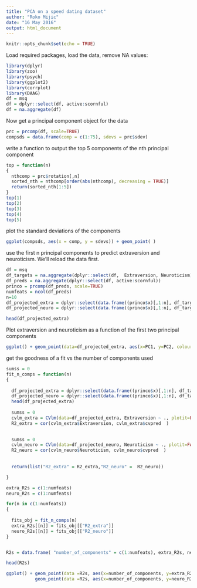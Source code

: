 ```yaml
---
title: "PCA on a speed dating dataset"
author: "Roko Mijic"
date: "16 May 2016"
output: html_document
---
```


```r
knitr::opts_chunk$set(echo = TRUE)
```

Load required packages, load the data, remove NA values:

```r
library(dplyr)
library(zoo)
library(psych)
library(ggplot2)
library(corrplot)
library(DAAG)
df = msq
df = dplyr::select(df, active:scornful)
df = na.aggregate(df)
```

Now get a principal component object for the data

```r
prc = prcomp(df, scale=TRUE)
compsds = data.frame(comp = c(1:75), sdevs = prc$sdev)
```


write a function to output the top 5 components of the nth principal component


```r
top = function(n) 
{
  nthcomp = prc$rotation[,n]
  sorted_nth = nthcomp[order(abs(nthcomp), decreasing = TRUE)] 
  return(sorted_nth[1:5])
}
top(1)
top(2)
top(3)
top(4)
top(5)
```

plot the standard deviations of the components

``` r
ggplot(compsds, aes(x = comp, y = sdevs)) + geom_point( )

```


use the first n principal components to predict extraversion and neuroticism. We'll reload the data first. 

```r
df = msq
df_targets = na.aggregate(dplyr::select(df,  Extraversion, Neuroticism))
df_preds = na.aggregate(dplyr::select(df, active:scornful))
princo = prcomp(df_preds, scale=TRUE)
numfeats = ncol(df_preds)
n=10
df_projected_extra = dplyr::select(data.frame((princo$x)[,1:n], df_targets), -Neuroticism)
df_projected_neuro = dplyr::select(data.frame((princo$x)[,1:n], df_targets), -Extraversion)

head(df_projected_extra)
```

Plot extraversion and neuroticism as a function of the first two principal components

```r
ggplot() + geom_point(data=df_projected_extra, aes(x=PC1, y=PC2, colour = Extraversion)) + scale_colour_gradientn(colours=rainbow(4))
```

get the goodness of a fit vs the number of components used

```r
sumss = 0
fit_n_comps = function(n)
{
  
  df_projected_extra = dplyr::select(data.frame((princo$x)[,1:n], df_targets), -Neuroticism)
  df_projected_neuro = dplyr::select(data.frame((princo$x)[,1:n], df_targets), -Extraversion)
  head(df_projected_extra)
  
  sumss = 0
  cvlm_extra = CVlm(data=df_projected_extra, Extraversion ~ ., plotit=FALSE,  printit = FALSE)
  R2_extra = cor(cvlm_extra$Extraversion, cvlm_extra$cvpred  )

  
  sumss = 0
  cvlm_neuro = CVlm(data=df_projected_neuro, Neuroticism ~ ., plotit=FALSE,  printit = FALSE)
  R2_neuro = cor(cvlm_neuro$Neuroticism, cvlm_neuro$cvpred  )
  
  
  return(list("R2_extra" = R2_extra,"R2_neuro" =  R2_neuro))

}

extra_R2s = c(1:numfeats)
neuro_R2s = c(1:numfeats)

for(n in c(1:numfeats))
{
  
  fits_obj = fit_n_comps(n)
  extra_R2s[[n]] = fits_obj[["R2_extra"]]
  neuro_R2s[[n]] = fits_obj[["R2_neuro"]]  
}


R2s = data.frame( "number_of_components" = c(1:numfeats), extra_R2s, neuro_R2s )

head(R2s)

ggplot() + geom_point(data =R2s, aes(x=number_of_components, y=extra_R2s), color = "Red") + 
           geom_point(data =R2s, aes(x=number_of_components, y=neuro_R2s), color = "Purple")


```






